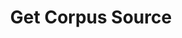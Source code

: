 ---
openapi: get /api/corpora/{corpus_id}/sources/{source_id}
title: "Get Corpus Source"
description: "Retrieves details for the specified source"
---